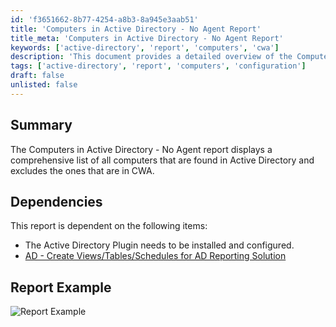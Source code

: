 ```yaml
---
id: 'f3651662-8b77-4254-a8b3-8a945e3aab51'
title: 'Computers in Active Directory - No Agent Report'
title_meta: 'Computers in Active Directory - No Agent Report'
keywords: ['active-directory', 'report', 'computers', 'cwa']
description: 'This document provides a detailed overview of the Computers in Active Directory - No Agent report, which lists all computers in Active Directory while excluding those that are present in ConnectWise Automate. It also outlines the necessary dependencies for report generation and includes an example of the report.'
tags: ['active-directory', 'report', 'computers', 'configuration']
draft: false
unlisted: false
---
```

## Summary

The Computers in Active Directory - No Agent report displays a comprehensive list of all computers that are found in Active Directory and excludes the ones that are in CWA.

## Dependencies

This report is dependent on the following items:

- The Active Directory Plugin needs to be installed and configured.
- [AD - Create Views/Tables/Schedules for AD Reporting Solution](https://proval.itglue.com/DOC-5078775-9492882)

## Report Example

![Report Example](../../../static/img/Computers-in-Active-Directory---No-Agent/image_1.png)











